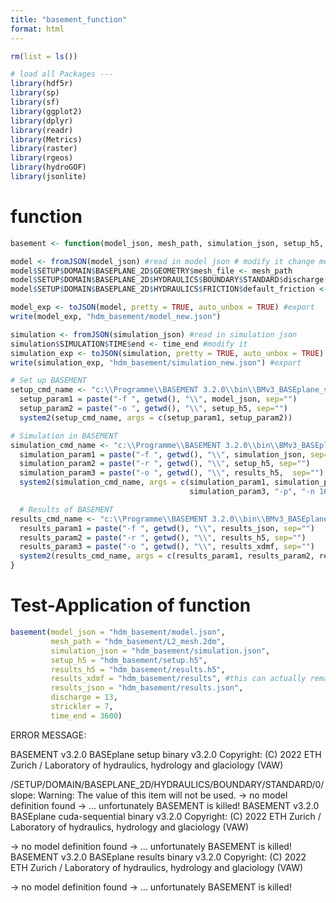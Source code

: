 ```yaml
---
title: "basement_function"
format: html
---
```

```r
rm(list = ls())

# load all Packages ---
library(hdf5r)
library(sp)
library(sf)
library(ggplot2)
library(dplyr)
library(readr)
library(Metrics)
library(raster)
library(rgeos)
library(hydroGOF)
library(jsonlite)
```

# function
```r
basement <- function(model_json, mesh_path, simulation_json, setup_h5, results_h5, results_xdmf, results_json, discharge, strickler, time_end){

model <- fromJSON(model_json) #read in model json # modify it change mesh
model$SETUP$DOMAIN$BASEPLANE_2D$GEOMETRY$mesh_file <- mesh_path
model$SETUP$DOMAIN$BASEPLANE_2D$HYDRAULICS$BOUNDARY$STANDARD$discharge[1] <- discharge  #change discharge
model$SETUP$DOMAIN$BASEPLANE_2D$HYDRAULICS$FRICTION$default_friction <-  strickler #change Strickler

model_exp <- toJSON(model, pretty = TRUE, auto_unbox = TRUE) #export 
write(model_exp, "hdm_basement/model_new.json")

simulation <- fromJSON(simulation_json) #read in simulation json
simulation$SIMULATION$TIME$end <- time_end #modify it
simulation_exp <- toJSON(simulation, pretty = TRUE, auto_unbox = TRUE)
write(simulation_exp, "hdm_basement/simulation_new.json") #export 

# Set up BASEMENT
setup_cmd_name <- "c:\\Programme\\BASEMENT 3.2.0\\bin\\BMv3_BASEplane_setup.exe"
  setup_param1 = paste("-f ", getwd(), "\\", model_json, sep="")
  setup_param2 = paste("-o ", getwd(), "\\", setup_h5, sep="")
  system2(setup_cmd_name, args = c(setup_param1, setup_param2))

# Simulation in BASEMENT
simulation_cmd_name <- "c:\\Programme\\BASEMENT 3.2.0\\bin\\BMv3_BASEplane_omp.exe"
  simulation_param1 = paste("-f ", getwd(), "\\", simulation_json, sep="")
  simulation_param2 = paste("-r ", getwd(), "\\", setup_h5, sep="")
  simulation_param3 = paste("-o ", getwd(), "\\", results_h5,  sep="")
  system2(simulation_cmd_name, args = c(simulation_param1, simulation_param2,
                                        simulation_param3, "-p", "-n 16"))

  # Results of BASEMENT
results_cmd_name <- "c:\\Programme\\BASEMENT 3.2.0\\bin\\BMv3_BASEplane_results.exe"
  results_param1 = paste("-f ", getwd(), "\\", results_json, sep="")
  results_param2 = paste("-r ", getwd(), "\\", results_h5, sep="")
  results_param3 = paste("-o ", getwd(), "\\", results_xdmf, sep="")
  system2(results_cmd_name, args = c(results_param1, results_param2, results_param3))
}
```

# Test-Application of function 
```r
basement(model_json = "hdm_basement/model.json", 
         mesh_path = "hdm_basement/L2_mesh.2dm", 
         simulation_json = "hdm_basement/simulation.json",
         setup_h5 = "hdm_basement/setup.h5",
         results_h5 = "hdm_basement/results.h5",
         results_xdmf = "hdm_basement/results", #this can actually remain always the same
         results_json = "hdm_basement/results.json",
         discharge = 13, 
         strickler = 7, 
         time_end = 3600)

```

ERROR MESSAGE: 

BASEMENT v3.2.0
BASEplane setup binary
v3.2.0
Copyright: (C) 2022 ETH Zurich / Laboratory of hydraulics, hydrology and glaciology (VAW)

/SETUP/DOMAIN/BASEPLANE_2D/HYDRAULICS/BOUNDARY/STANDARD/0/slope: Warning: The value of this item will not be used.
 -> no model definition found
 -> ... unfortunately BASEMENT is killed!
BASEMENT v3.2.0
BASEplane cuda-sequential binary
v3.2.0
Copyright: (C) 2022 ETH Zurich / Laboratory of hydraulics, hydrology and glaciology (VAW)

 -> no model definition found
 -> ... unfortunately BASEMENT is killed!
BASEMENT v3.2.0
BASEplane results binary
v3.2.0
Copyright: (C) 2022 ETH Zurich / Laboratory of hydraulics, hydrology and glaciology (VAW)

 -> no model definition found
 -> ... unfortunately BASEMENT is killed!
